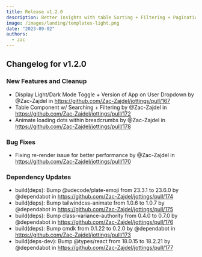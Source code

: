 ```yaml
---
title: Release v1.2.0
description: Better insights with table Sorting + Filtering + Pagination
image: /images/landing/templates-light.png
date: "2023-09-02"
authors:
  - zac
---
```


## Changelog for v1.2.0

### New Features and Cleanup
- Display Light/Dark Mode Toggle + Version of App on User Dropdown by @Zac-Zajdel in https://github.com/Zac-Zajdel/jottings/pull/167
- Table Component w/ Searching + Filtering by @Zac-Zajdel in https://github.com/Zac-Zajdel/jottings/pull/172
- Animate loading dots within breadcrumbs by @Zac-Zajdel in https://github.com/Zac-Zajdel/jottings/pull/178

### Bug Fixes
- Fixing re-render issue for better performance by @Zac-Zajdel in https://github.com/Zac-Zajdel/jottings/pull/170

### Dependency Updates
- build(deps): Bump @udecode/plate-emoji from 23.3.1 to 23.6.0 by @dependabot in https://github.com/Zac-Zajdel/jottings/pull/174
- build(deps): Bump tailwindcss-animate from 1.0.6 to 1.0.7 by @dependabot in https://github.com/Zac-Zajdel/jottings/pull/175
- build(deps): Bump class-variance-authority from 0.4.0 to 0.7.0 by @dependabot in https://github.com/Zac-Zajdel/jottings/pull/176
- build(deps): Bump cmdk from 0.1.22 to 0.2.0 by @dependabot in https://github.com/Zac-Zajdel/jottings/pull/173
- build(deps-dev): Bump @types/react from 18.0.15 to 18.2.21 by @dependabot in https://github.com/Zac-Zajdel/jottings/pull/177
